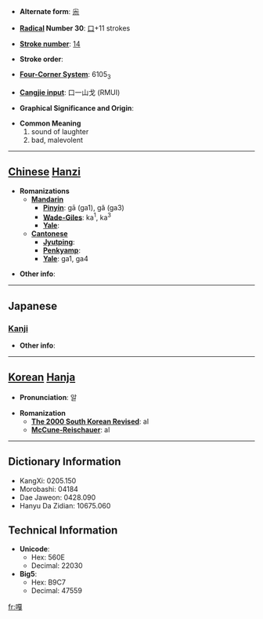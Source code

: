 * '''Alternate form''': [[尜]]

* '''[[Wiktionary:Chinese radical index| Radical]] Number 30''': [[Wiktionary:Chinese radical index 口|口]]+11 strokes

* '''[[Wiktionary:Chinese total strokes index|Stroke number]]''': [[Wiktionary:Chinese total strokes index 14|14]]

* '''Stroke order''': 

* '''[[Wiktionary:Chinese four corner index|Four-Corner System]]''': 6105<sub>3</sub>

* '''[[Wiktionary:Chinese Cangjie index|Cangjie input]]''': 口一山戈 (RMUI)

* '''Graphical Significance and Origin''': 

* '''Common Meaning'''
*#sound of laughter
*# bad, malevolent


----

== [[Chinese]] [[Hanzi]] ==

* '''Romanizations'''
** '''[[Mandarin]]'''
*** '''[[Pinyin]]''': gā (ga1), gǎ (ga3)
*** '''[[Wade-Giles]]''': ka<sup>1</sup>, ka<sup>3</sup>
*** '''[[Yale]]''': 
** '''[[Cantonese]]'''
*** '''[[Jyutping]]''':
*** '''[[Penkyamp]]''': 
*** '''[[Yale]]''': ga1, ga4

* '''Other info''': 

----

==Japanese==
===[[Kanji]]===
{{kanji|on readings=[[かつ]] (katsu), [[けち]] (kechi)|kun readings=}}

* '''Other info''':  

----

== [[Korean]] [[Hanja]] ==

* '''Pronunciation''': 알

* '''Romanization'''
** '''[[The 2000 South Korean Revised Romanization|The 2000 South Korean Revised]]''': al
** '''[[McCune-Reischauer]]''': al

----

== Dictionary Information ==

* KangXi: 0205.150
* Morobashi: 04184
* Dae Jaweon: 0428.090
* Hanyu Da Zidian: 10675.060

== Technical Information ==

* '''Unicode''':
** Hex: 560E
** Decimal: 22030
* '''Big5''':
** Hex: B9C7
** Decimal: 47559

[[fr:嘎]]